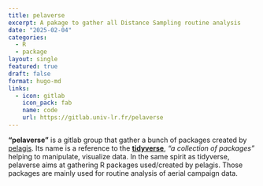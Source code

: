 ```yaml
---
title: pelaverse
excerpt: A pakage to gather all Distance Sampling routine analysis
date: "2025-02-04"
categories: 
  - R
  - package
layout: single
featured: true
draft: false
format: hugo-md
links: 
  - icon: gitlab
    icon_pack: fab
    name: code
    url: https://gitlab.univ-lr.fr/pelaverse
---
```


__"pelaverse"__ is a gitlab group that gather a bunch of packages created by [pelagis](https://www.observatoire-pelagis.cnrs.fr/). Its name is a reference to the [__tidyverse__](https://www.tidyverse.org/), _"a collection of packages"_ helping to manipulate, visualize data. In the same spirit as tidyverse, pelaverse aims at gathering R packages used/created by pelagis. Those packages are mainly used for routine analysis of aerial campaign data. 
